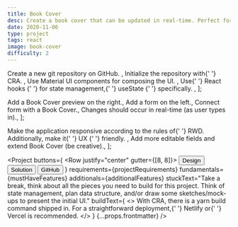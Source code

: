 ```yaml
---
title: Book Cover
desc: Create a book cover that can be updated in real-time. Perfect for beginners in React.
date: 2020-11-06
type: project
tags: react
image: book-cover
difficulty: 2
---
```




  <Text>
    Create a new git repository on <Link href="http://github.com/">GitHub</Link>.
  </Text>,
  <Text>
    Initialize the repository with{' '}
    <Link href="https://create-react-app.dev/">CRA</Link>.
  </Text>,
  <Text>
    Use <Link href="https://material-ui.com/">Material UI</Link> components for
    composing the UI.
  </Text>,
  <Text>
    Use{' '}
    <Link href="https://reactjs.org/docs/hooks-reference.html">
      React hooks
    </Link>{' '}
    for state management,{' '}
    <Link href="https://reactjs.org/docs/hooks-reference.html#usestate">
      useState
    </Link>{' '}
    specifically.
  </Text>,
];

  <Text>Add a Book Cover preview on the right.</Text>,
  <Text>Add a form on the left.</Text>,
  <Text>Connect form with a Book Cover.</Text>,
  <Text>Changes should occur in real-time (as user types in).</Text>,
];

  <Text>
    Make the application responsive according to the rules of{' '}
    <Link href="https://web.dev/responsive-web-design-basics/">RWD</Link>.
    Additionally, make it{' '}
    <Link href="https://www.interaction-design.org/literature/topics/ux-design">
      UX
    </Link>{' '}
    friendly.
  </Text>,
  <Text>Add more editable fields and extend Book Cover (be creative).</Text>,
];

<Project
  buttons={
    <Row justify="center" gutter={[8, 8]}>
      <Col>
        <Link href="https://www.figma.com/file/wcTJcE0Foi1u3cTkV347Xx/Wireframes?node-id=264176%3A1851">
          <Button type="secondary">Design</Button>
        </Link>
      </Col>
      <Col>
        <Link href="https://relaxed-wing-eb4d99.netlify.app/">
          <Button type="secondary">Solution</Button>
        </Link>
      </Col>
      <Col>
        <Link href="https://github.com/bigsondev/book-cover">
          <Button type="secondary">GitHub</Button>
        </Link>
      </Col>
    </Row>
  }
  requirements={projectRequirements}
  fundamentals={mustHaveFeatures}
  additionals={additionalFeatures}
  stuckText="Take a break, think about all the pieces you need to build for this
      project. Think of state management, plan data structure, and/or draw
      some sketches/mock-ups to present the initial UI."
  buildText={
    <>
      With CRA, there is a <Text code>yarn build</Text> command shipped in. For
      a straightforward deployment,{' '}
      <Link href="https://www.netlify.com/">Netlify</Link> or{' '}
      <Link href="https://vercel.com/">Vercel</Link> is recommended.
    </>
  }
  {...props.frontmatter}
/>
